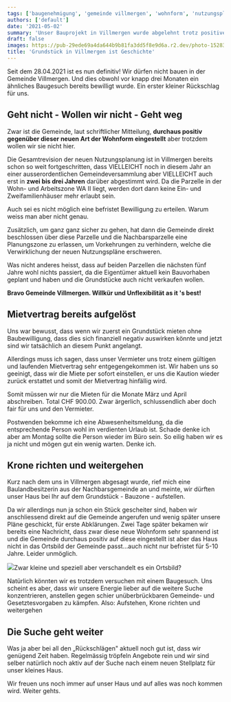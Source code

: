 ```yaml
---
tags: ['baugenehmigung', 'gemeinde villmergen', 'wohnform', 'nutzungsplanung', 'baulandbesitzerin']
authors: ['default']
date: '2021-05-02'
summary: 'Unser Bauprojekt in Villmergen wurde abgelehnt trotz positiver Haltung zur neuen Wohnform. Ein erster Rückschlag, aber die Suche nach einem neuen Standort geht weiter.'
draft: false
images: https://pub-29ede69a4da644b9b81fa3dd5f8e9d6a.r2.dev/photo-1528314369071-bc452ff14bc8-scaled.webp
title: 'Grundstück in Villmergen ist Geschichte'
---
```


Seit dem 28.04.2021 ist es nun definitiv! Wir dürfen nicht bauen in der
Gemeinde Villmergen. Und dies obwohl vor knapp drei Monaten ein ähnliches
Baugesuch bereits bewilligt wurde. Ein erster kleiner Rückschlag für uns.

## Geht nicht - Wollen wir nicht - Geht weg

Zwar ist die Gemeinde, laut schriftlicher Mitteilung, **durchaus positiv
gegenüber dieser neuen Art der Wohnform eingestellt** aber trotzdem wollen wir
sie nicht hier.

Die Gesamtrevision der neuen Nutzungsplanung ist in Villmergen bereits schon
so weit fortgeschritten, dass VIELLEICHT noch in diesem Jahr an einer
ausserordentlichen Gemeindeversammlung aber VIELLEICHT auch erst in **zwei bis
drei Jahren** darüber abgestimmt wird. Da die Parzelle in der Wohn- und
Arbeitszone WA II liegt, werden dort dann keine Ein- und Zweifamilienhäuser
mehr erlaubt sein.

Auch sei es nicht möglich eine befristet Bewilligung zu erteilen. Warum weiss
man aber nicht genau.

Zusätzlich, um ganz ganz sicher zu gehen, hat dann die Gemeinde direkt
beschlossen über diese Parzelle und die Nachbarsparzelle eine Planungszone zu
erlassen, um Vorkehrungen zu verhindern, welche die Verwirklichung der neuen
Nutzungspläne erschweren.

Was nicht anderes heisst, dass auf beiden Parzellen die nächsten fünf Jahre
wohl nichts passiert, da die Eigentümer aktuell kein Bauvorhaben geplant und
haben und die Grundstücke auch nicht verkaufen wollen.

**Bravo Gemeinde Villmergen. Willkür und Unflexibilität as it 's best!**

## Mietvertrag bereits aufgelöst

Uns war bewusst, dass wenn wir zuerst ein Grundstück mieten ohne
Baubewilligung, dass dies sich finanziell negativ auswirken könnte und jetzt
sind wir tatsächlich an diesem Punkt angelangt.

Allerdings muss ich sagen, dass unser Vermieter uns trotz einem gültigen und
laufenden Mietvertrag sehr entgegengekommen ist. Wir haben uns so geeinigt,
dass wir die Miete per sofort einstellen, er uns die Kaution wieder zurück
erstattet und somit der Mietvertrag hinfällig wird.

Somit müssen wir nur die Mieten für die Monate März und April abschreiben.
Total CHF 900.00. Zwar ärgerlich, schlussendlich aber doch fair für uns und
den Vermieter.

Postwenden bekomme ich eine Abwesenheitsmeldung, da die entsprechende Person
wohl im verdienten Urlaub ist. Schade denke ich aber am Montag sollte die
Person wieder im Büro sein. So eilig haben wir es ja nicht und mögen gut ein
wenig warten. Denke ich.

## Krone richten und weitergehen

Kurz nach dem uns in Villmergen abgesagt wurde, rief mich eine
Baulandbesitzerin aus der Nachbarsgemeinde an und meinte, wir dürften unser
Haus bei Ihr auf dem Grundstück - Bauzone - aufstellen.

Da wir allerdings nun ja schon ein Stück gescheiter sind, haben wir
anschliessend direkt auf die Gemeinde angerufen und wenig später unsere Pläne
geschickt, für erste Abklärungen. Zwei Tage später bekamen wir bereits eine
Nachricht, dass zwar diese neue Wohnform sehr spannend ist und die Gemeinde
durchaus positiv auf diese eingestellt ist aber das Haus nicht in das Ortsbild
der Gemeinde passt…auch nicht nur befristet für 5-10 Jahre. Leider unmöglich.

![]({IMAGE_PATH}/Almwagen.webp)Zwar kleine und
speziell aber verschandelt es ein Ortsbild?

Natürlich könnten wir es trotzdem versuchen mit einem Baugesuch. Uns scheint
es aber, dass wir unsere Energie lieber auf die weitere Suche konzentrieren,
anstellen gegen schier unüberbrückbaren Gemeinde- und Gesetztesvorgaben zu
kämpfen. Also: Aufstehen, Krone richten und weitergehen

## Die Suche geht weiter

Was ja aber bei all den „Rückschlägen" aktuell noch gut ist, dass wir genügend
Zeit haben. Regelmässig tröpfeln Angebote rein und wir sind selber natürlich
noch aktiv auf der Suche nach einem neuen Stellplatz für unser kleines Haus.

Wir freuen uns noch immer auf unser Haus und auf alles was noch kommen wird.
Weiter gehts.
